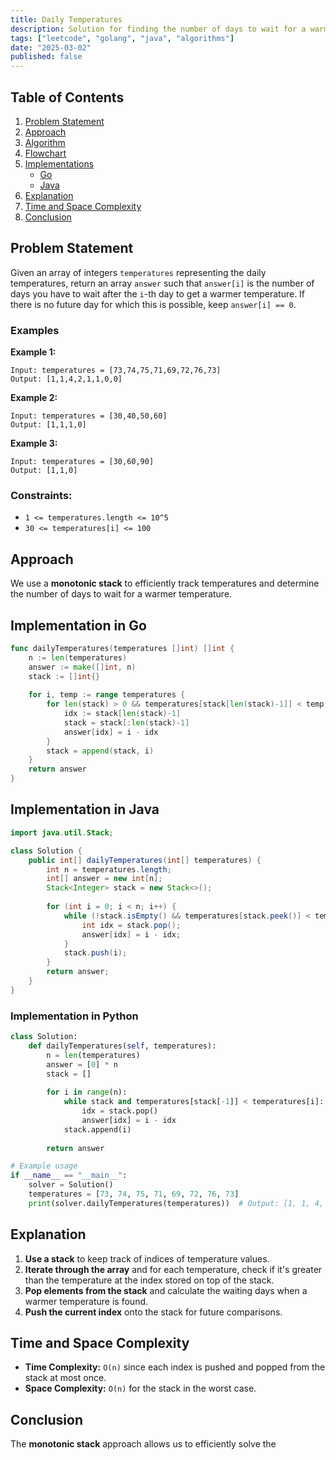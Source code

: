 ```yaml
---
title: Daily Temperatures
description: Solution for finding the number of days to wait for a warmer temperature in Go and Java.
tags: ["leetcode", "golang", "java", "algorithms"]
date: "2025-03-02"
published: false
---
```


## Table of Contents

1. [Problem Statement](#problem-statement)
2. [Approach](#approach)
3. [Algorithm](#algorithm)
4. [Flowchart](#flowchart)
5. [Implementations](#implementations)
   - [Go](#implementation-in-go)
   - [Java](#implementation-in-java)
6. [Explanation](#explanation)
7. [Time and Space Complexity](#time-and-space-complexity)
8. [Conclusion](#conclusion)

## Problem Statement


Given an array of integers `temperatures` representing the daily temperatures, return an array `answer` such that `answer[i]` is the number of days you have to wait after the `i`-th day to get a warmer temperature. If there is no future day for which this is possible, keep `answer[i] == 0`.

### Examples

**Example 1:**

```
Input: temperatures = [73,74,75,71,69,72,76,73]
Output: [1,1,4,2,1,1,0,0]
```

**Example 2:**

```
Input: temperatures = [30,40,50,60]
Output: [1,1,1,0]
```

**Example 3:**

```
Input: temperatures = [30,60,90]
Output: [1,1,0]
```

### Constraints:

- `1 <= temperatures.length <= 10^5`
- `30 <= temperatures[i] <= 100`

## Approach

We use a **monotonic stack** to efficiently track temperatures and determine the number of days to wait for a warmer temperature.

## Implementation in Go

```go
func dailyTemperatures(temperatures []int) []int {
    n := len(temperatures)
    answer := make([]int, n)
    stack := []int{}
    
    for i, temp := range temperatures {
        for len(stack) > 0 && temperatures[stack[len(stack)-1]] < temp {
            idx := stack[len(stack)-1]
            stack = stack[:len(stack)-1]
            answer[idx] = i - idx
        }
        stack = append(stack, i)
    }
    return answer
}
```

## Implementation in Java

```java
import java.util.Stack;

class Solution {
    public int[] dailyTemperatures(int[] temperatures) {
        int n = temperatures.length;
        int[] answer = new int[n];
        Stack<Integer> stack = new Stack<>();
        
        for (int i = 0; i < n; i++) {
            while (!stack.isEmpty() && temperatures[stack.peek()] < temperatures[i]) {
                int idx = stack.pop();
                answer[idx] = i - idx;
            }
            stack.push(i);
        }
        return answer;
    }
}
```

### Implementation in Python

```python
class Solution:
    def dailyTemperatures(self, temperatures):
        n = len(temperatures)
        answer = [0] * n
        stack = []
        
        for i in range(n):
            while stack and temperatures[stack[-1]] < temperatures[i]:
                idx = stack.pop()
                answer[idx] = i - idx
            stack.append(i)
        
        return answer

# Example usage
if __name__ == "__main__":
    solver = Solution()
    temperatures = [73, 74, 75, 71, 69, 72, 76, 73]
    print(solver.dailyTemperatures(temperatures))  # Output: [1, 1, 4, 2, 1, 1, 0, 0]

```

## Explanation

1. **Use a stack** to keep track of indices of temperature values.
2. **Iterate through the array** and for each temperature, check if it's greater than the temperature at the index stored on top of the stack.
3. **Pop elements from the stack** and calculate the waiting days when a warmer temperature is found.
4. **Push the current index** onto the stack for future comparisons.

## Time and Space Complexity

- **Time Complexity:** `O(n)` since each index is pushed and popped from the stack at most once.
- **Space Complexity:** `O(n)` for the stack in the worst case.

## Conclusion

The **monotonic stack** approach allows us to efficiently solve the